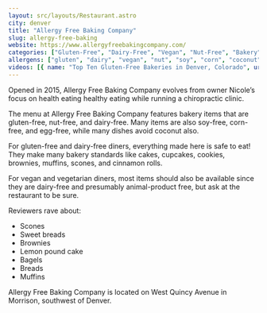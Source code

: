 ```yaml
---
layout: src/layouts/Restaurant.astro
city: denver
title: "Allergy Free Baking Company"
slug: allergy-free-baking
website: https://www.allergyfreebakingcompany.com/
categories: ["Gluten-Free", "Dairy-Free", "Vegan", "Nut-Free", "Bakery", "Egg-Free", "Coconut-Free", "Soy-Free", "Corn-Free"]
allergens: ["gluten", "dairy", "vegan", "nut", "soy", "corn", "coconut", "egg"]
videos: [{ name: "Top Ten Gluten-Free Bakeries in Denver, Colorado", url: "https://www.youtube.com/watch?v=5puLRbNpSUc" }]
---
```


Opened in 2015, Allergy Free Baking Company evolves from owner Nicole’s focus on health eating healthy eating while running a chiropractic clinic.

The menu at Allergy Free Baking Company features bakery items that are gluten-free, nut-free, and dairy-free. Many items are also soy-free, corn-free, and egg-free, while many dishes avoid coconut also.

For gluten-free and dairy-free diners, everything made here is safe to eat! They make many bakery standards like cakes, cupcakes, cookies, brownies, muffins, scones, and cinnamon rolls.

For vegan and vegetarian diners, most items should also be available since they are dairy-free and presumably animal-product free, but ask at the restaurant to be sure.

Reviewers rave about:
* Scones
* Sweet breads
* Brownies
* Lemon pound cake
* Bagels
* Breads
* Muffins

Allergy Free Baking Company is located on West Quincy Avenue in Morrison, southwest of Denver.
